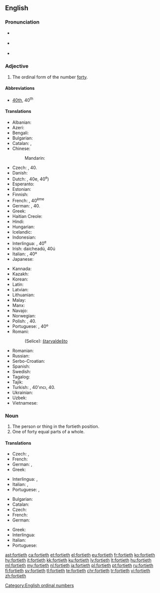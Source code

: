 ==English==

===Pronunciation===
* {{a|RP}} {{IPA|/ˈfɔːtiəθ/|lang=en}}
* {{a|GenAm}} {{IPA|/ˈfɔɹtiəθ/|lang=en}}
* {{hyphenation|for|ti|eth|lang=en}}

===Adjective===
{{en-adj|-}}

# The ordinal form of the number [[forty]].

====Abbreviations====
* [[40th]], 40<sup>th</sup>

====Translations====
{{trans-top|ordinal form of forty}}
* Albanian: {{t|sq|dyzetë}}
* Azeri: {{t|az|qırxıncı|sc=Kore}}
* Bengali: {{t|bn|চত্বারিংশত্তম|tr=catbārinśattama|sc=Beng}}
* Bulgarian: {{t|bg|четиресетият|tr=chetiresetiyat|sc=Beng}}
* Catalan: {{t+|ca|quarantè}}, {{t|ca|quadragèsim}}
* Chinese:
*: Mandarin: {{t|cmn|第四十|tr=dì sìshí|sc=Hani}}
* Czech: {{t|cs|čtyřicátý}}, 40.
* Danish: {{t|da|fyrretyvende}}
* Dutch: {{t+|nl|veertigste}}, 40e, 40<sup>e</sup>)
* Esperanto: {{t|eo|kvardeka|sc=Cyrl}}
* Estonian: {{t|et|neljakümnes|sc=Cyrl}}
* Finnish: {{t|fi|neljäskymmenes}}
* French: {{t+|fr|quarantième}}, 40<sup>ème</sup>
* German: {{t+|de|vierzigste}}, 40.
* Greek: {{t+|el|τεσσαρακοστός|tr=tessarakostós}}
* Haitian Creole: {{t|ht|karantyèm}}
* Hindi: {{t|hi|चालीसवां|tr=चालीसवां|sc=Deva}}
* Hungarian: {{t+|hu|negyvenedik}}
* Icelandic: {{t|is|fertugasta}}
* Indonesian: {{t|id|keempatpuluh}}
* Interlingua: {{t|ia|quarantesime}}, 40<sup>e</sup>
* Irish: daicheadú, 40ú
* Italian: {{t+|it|quarantesimo}}, 40º
* Japanese: {{t|ja|第四十|tr=dai shi jū|sc=Jpan}}
{{trans-mid}}
* Kannada: {{t|kn|ನಲವತ್ತನೆಯ|tr=nalavattaneya|sc=Knda}}
* Kazakh: {{t|kk|қырқыншы|tr=qırıqınşı|sc=Cyrl}}
* Korean: {{t|ko|사십 번째의|tr=sasib beonjjaeui|sc=Kore}}
* Latin: {{t|la|quadragesimus|sc=Cyrl}}
* Latvian: {{t+|lv|četrdesmitais}}
* Lithuanian: {{t+|lt|keturiasdešimtas}}
* Malay: {{t|ms|keempat puluh}}
* Manx: {{t|gv|daeedoo}}
* Navajo: {{t|nv|dízdiin góneʼ}}
* Norwegian: {{t|no|førtinde}}
* Polish: {{t+|pl|czterdziesty}}, 40.
* Portuguese: {{t+|pt|quadragésimo}}, 40º
* Romani:
*: (Selice): [[štarvaldešto]] {{g|m}}
* Romanian: {{t+|ro|patruzecilea}}
* Russian: {{t+|ru|сороковой|sc=Cyrl|tr=sorokovój}}
* Serbo-Croatian: {{t|sh|četrdeseti}}
* Spanish: {{t+|es|cuadragésimo}}
* Swedish: {{t+|sv|fyrtionde}}
* Tagalog: {{t|tl|pang-apatnapu}}
* Tajik: {{t|tg|чиҳилуми|sc=Cyrl}}
* Turkish: {{t+|tr|kırkıncı}}, 40'ıncı, 40.
* Ukrainian: {{t+|uk|сороковий|tr=sorokovyy̆|sc=Cyrl}}
* Uzbek: {{t|uz|qirqinchi}}
* Vietnamese: {{t|vi|hạng bốn mươi}}
{{trans-bottom}}

===Noun===
{{en-noun}}

# The person or thing in the fortieth position.
# One of forty equal parts of a whole.

====Translations====
{{trans-top|person or thing}}
* Czech: {{t|cs|čtyřicátý|m}}, {{t|cs|čtyřicátá|f}}
* French: {{t+|fr|quarantième}}
* German: {{t|de|Vierzigster|m}}, {{t|de|Vierzigste|f}}
* Greek: {{t+|el|τεσσαρακοστός|tr=tessarakostós|sc=Grek}}
{{trans-mid}}
* Interlingua: {{t|ia|quarantesimo|m}}, {{t|ia|quarantesima|f}}
* Italian: {{t+|it|quarantesimo|m}}, {{t+|it|quarantesima|f}}
* Portuguese: {{t+|pt|quadragésimo|m}}, {{t|pt|quadragésima|f}}
{{trans-bottom}}

{{trans-top|one of forty equal parts}}
* Bulgarian: {{t|bg|една четиридесета|sc=Cyrl}}
* Catalan: {{t+|ca|quarantè|m}}
* Czech: {{t|cs|čtyřicetina|f}}
* French: {{t+|fr|quarantième|m}}
* German: {{t|de|Vierzigstel|n}}
{{trans-mid}}
* Greek: {{t+|el|τεσσαρακοστό|n|tr=tessarakostó|sc=Grek}}
* Interlingua: {{t|ia|quarantesimo}}
* Italian: {{t+|it|quarantesimo|m}}
* Portuguese: {{t+|pt|quadragésimo|m}}
{{trans-bottom}}

[[Category:English ordinal numbers]]

[[ast:fortieth]]
[[ca:fortieth]]
[[et:fortieth]]
[[el:fortieth]]
[[eu:fortieth]]
[[fr:fortieth]]
[[ko:fortieth]]
[[hy:fortieth]]
[[it:fortieth]]
[[kk:fortieth]]
[[ku:fortieth]]
[[lv:fortieth]]
[[lt:fortieth]]
[[hu:fortieth]]
[[ml:fortieth]]
[[my:fortieth]]
[[nl:fortieth]]
[[ja:fortieth]]
[[pl:fortieth]]
[[pt:fortieth]]
[[ru:fortieth]]
[[fi:fortieth]]
[[sv:fortieth]]
[[tl:fortieth]]
[[te:fortieth]]
[[chr:fortieth]]
[[tr:fortieth]]
[[vi:fortieth]]
[[zh:fortieth]]